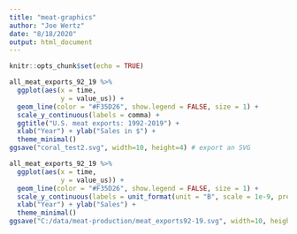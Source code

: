 ```yaml
---
title: "meat-graphics"
author: "Joe Wertz"
date: "8/18/2020"
output: html_document
---
```


```r
knitr::opts_chunk$set(echo = TRUE)
```


``` r
all_meat_exports_92_19 %>%
  ggplot(aes(x = time, 
             y = value_us)) +
  geom_line(color = "#F35D26", show.legend = FALSE, size = 1) +
  scale_y_continuous(labels = comma) +
  ggtitle("U.S. meat exports: 1992-2019") +
  xlab("Year") + ylab("Sales in $") +
  theme_minimal()
ggsave("coral_test2.svg", width=10, height=4) # export an SVG

```

``` r
all_meat_exports_92_19 %>%
  ggplot(aes(x = time, 
             y = value_us)) +
  geom_line(color = "#F35D26", show.legend = FALSE, size = 1) +
  scale_y_continuous(labels = unit_format(unit = "B", scale = 1e-9, prefix = "$")) +
  xlab("Year") + ylab("Sales") +
  theme_minimal()
ggsave("C:/data/meat-production/meat_exports92-19.svg", width=10, height=4) # export an SVG

```
